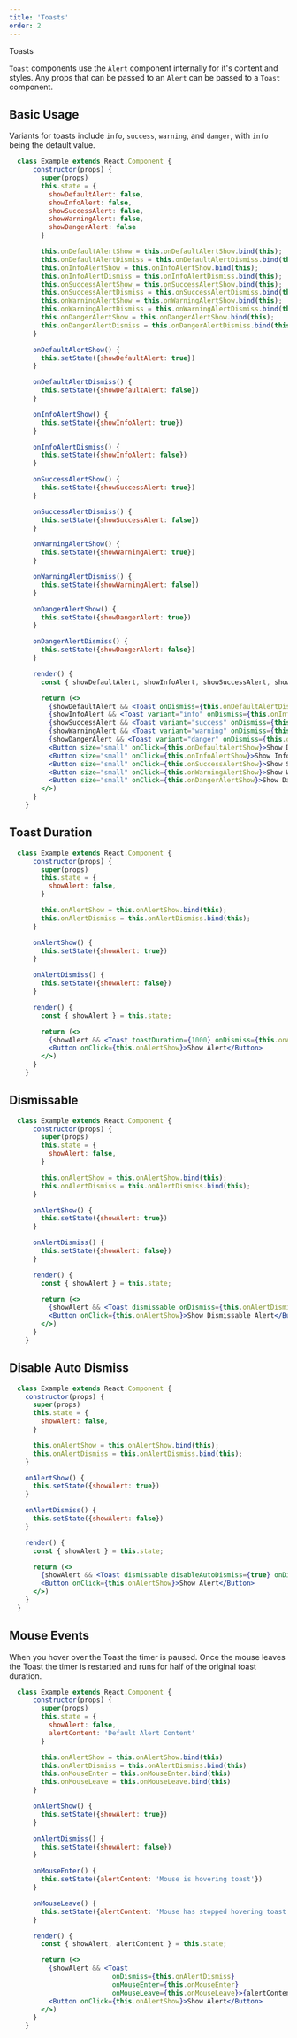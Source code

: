 ```yaml
---
title: 'Toasts'
order: 2
---
```



<DocsHeading to="/design/toasts/" type="design">
  Toasts
</DocsHeading>

`Toast` components use the `Alert` component internally for it's content and styles. Any props that can be passed to an `Alert` can be passed to a `Toast` component.

## Basic Usage

Variants for toasts include `info`, `success`, `warning`, and `danger`, with `info` being the default value.

```.jsx
  class Example extends React.Component {
      constructor(props) {
        super(props)
        this.state = {
          showDefaultAlert: false,
          showInfoAlert: false,
          showSuccessAlert: false,
          showWarningAlert: false,
          showDangerAlert: false
        }

        this.onDefaultAlertShow = this.onDefaultAlertShow.bind(this);
        this.onDefaultAlertDismiss = this.onDefaultAlertDismiss.bind(this);
        this.onInfoAlertShow = this.onInfoAlertShow.bind(this);
        this.onInfoAlertDismiss = this.onInfoAlertDismiss.bind(this);
        this.onSuccessAlertShow = this.onSuccessAlertShow.bind(this);
        this.onSuccessAlertDismiss = this.onSuccessAlertDismiss.bind(this);
        this.onWarningAlertShow = this.onWarningAlertShow.bind(this);
        this.onWarningAlertDismiss = this.onWarningAlertDismiss.bind(this);
        this.onDangerAlertShow = this.onDangerAlertShow.bind(this);
        this.onDangerAlertDismiss = this.onDangerAlertDismiss.bind(this);
      }

      onDefaultAlertShow() {
        this.setState({showDefaultAlert: true})
      }

      onDefaultAlertDismiss() {
        this.setState({showDefaultAlert: false})
      }

      onInfoAlertShow() {
        this.setState({showInfoAlert: true})
      }

      onInfoAlertDismiss() {
        this.setState({showInfoAlert: false})
      }

      onSuccessAlertShow() {
        this.setState({showSuccessAlert: true})
      }

      onSuccessAlertDismiss() {
        this.setState({showSuccessAlert: false})
      }

      onWarningAlertShow() {
        this.setState({showWarningAlert: true})
      }

      onWarningAlertDismiss() {
        this.setState({showWarningAlert: false})
      }

      onDangerAlertShow() {
        this.setState({showDangerAlert: true})
      }

      onDangerAlertDismiss() {
        this.setState({showDangerAlert: false})
      }

      render() {
        const { showDefaultAlert, showInfoAlert, showSuccessAlert, showWarningAlert, showDangerAlert } = this.state;

        return (<>
          {showDefaultAlert && <Toast onDismiss={this.onDefaultAlertDismiss}>Default Toast</Toast>}
          {showInfoAlert && <Toast variant="info" onDismiss={this.onInfoAlertDismiss}>Info Toast</Toast>}
          {showSuccessAlert && <Toast variant="success" onDismiss={this.onSuccessAlertDismiss}>Success Toast</Toast>}
          {showWarningAlert && <Toast variant="warning" onDismiss={this.onWarningAlertDismiss}>Warning Toast</Toast>}
          {showDangerAlert && <Toast variant="danger" onDismiss={this.onDangerAlertDismiss}>Danger Toast</Toast>}
          <Button size="small" onClick={this.onDefaultAlertShow}>Show Defualt Alert</Button>
          <Button size="small" onClick={this.onInfoAlertShow}>Show Info Alert</Button>
          <Button size="small" onClick={this.onSuccessAlertShow}>Show Success Alert</Button>
          <Button size="small" onClick={this.onWarningAlertShow}>Show Warning Alert</Button>
          <Button size="small" onClick={this.onDangerAlertShow}>Show Danger Alert</Button>
        </>)
      }
    }
```

## Toast Duration

```.jsx
  class Example extends React.Component {
      constructor(props) {
        super(props)
        this.state = {
          showAlert: false,
        }

        this.onAlertShow = this.onAlertShow.bind(this);
        this.onAlertDismiss = this.onAlertDismiss.bind(this);
      }

      onAlertShow() {
        this.setState({showAlert: true})
      }

      onAlertDismiss() {
        this.setState({showAlert: false})
      }

      render() {
        const { showAlert } = this.state;

        return (<>
          {showAlert && <Toast toastDuration={1000} onDismiss={this.onAlertDismiss}>Quick Toast</Toast>}
          <Button onClick={this.onAlertShow}>Show Alert</Button>
        </>)
      }
    }
```

## Dismissable

```.jsx
  class Example extends React.Component {
      constructor(props) {
        super(props)
        this.state = {
          showAlert: false,
        }

        this.onAlertShow = this.onAlertShow.bind(this);
        this.onAlertDismiss = this.onAlertDismiss.bind(this);
      }

      onAlertShow() {
        this.setState({showAlert: true})
      }

      onAlertDismiss() {
        this.setState({showAlert: false})
      }

      render() {
        const { showAlert } = this.state;

        return (<>
          {showAlert && <Toast dismissable onDismiss={this.onAlertDismiss}>Dismissable Toast</Toast>}
          <Button onClick={this.onAlertShow}>Show Dismissable Alert</Button>
        </>)
      }
    }
```

## Disable Auto Dismiss

```.jsx
  class Example extends React.Component {
    constructor(props) {
      super(props)
      this.state = {
        showAlert: false,
      }

      this.onAlertShow = this.onAlertShow.bind(this);
      this.onAlertDismiss = this.onAlertDismiss.bind(this);
    }

    onAlertShow() {
      this.setState({showAlert: true})
    }

    onAlertDismiss() {
      this.setState({showAlert: false})
    }

    render() {
      const { showAlert } = this.state;

      return (<>
        {showAlert && <Toast dismissable disableAutoDismiss={true} onDismiss={this.onAlertDismiss}>Non-Auto Hiding Dismissable Toast</Toast>}
        <Button onClick={this.onAlertShow}>Show Alert</Button>
      </>)
    }
  }
```

## Mouse Events

When you hover over the Toast the timer is paused. Once the mouse leaves the Toast the timer is restarted and runs for half of the original toast duration.

```.jsx
  class Example extends React.Component {
      constructor(props) {
        super(props)
        this.state = {
          showAlert: false,
          alertContent: 'Default Alert Content'
        }

        this.onAlertShow = this.onAlertShow.bind(this)
        this.onAlertDismiss = this.onAlertDismiss.bind(this)
        this.onMouseEnter = this.onMouseEnter.bind(this)
        this.onMouseLeave = this.onMouseLeave.bind(this)
      }

      onAlertShow() {
        this.setState({showAlert: true})
      }

      onAlertDismiss() {
        this.setState({showAlert: false})
      }

      onMouseEnter() {
        this.setState({alertContent: 'Mouse is hovering toast'})
      }

      onMouseLeave() {
        this.setState({alertContent: 'Mouse has stopped hovering toast'})
      }

      render() {
        const { showAlert, alertContent } = this.state;

        return (<>
          {showAlert && <Toast
                          onDismiss={this.onAlertDismiss}
                          onMouseEnter={this.onMouseEnter}
                          onMouseLeave={this.onMouseLeave}>{alertContent}</Toast>}
          <Button onClick={this.onAlertShow}>Show Alert</Button>
        </>)
      }
    }
```
